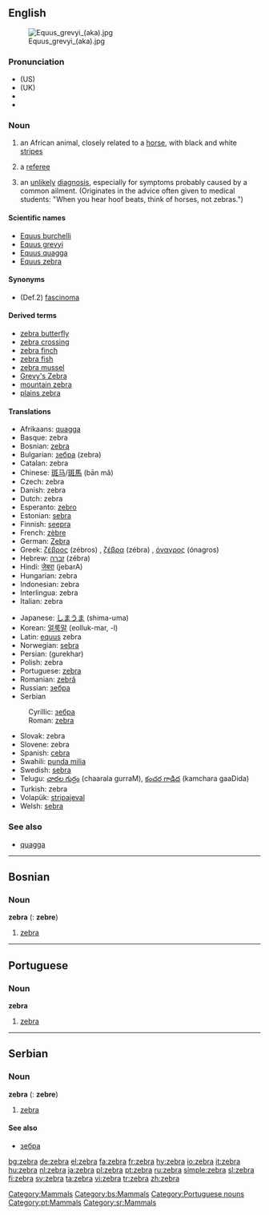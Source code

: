 {{see|Zebra}}
{{wikipedia}}
==English==
[[Image:Equus grevyi (aka).jpg|thumb]]
===Pronunciation===
* (US) {{IPA|/ˈziːbrə/}}
* (UK) {{IPA|/ˈzɛbrə/}}
*{{audio|en-us-zebra.ogg|Audio (US)}}
*{{audio|en-uk-zebra.ogg|Audio (UK)}}

===Noun===
{{en-noun}}

# an African animal, closely related to a [[horse]], with black and white [[stripe]]s
# {{cattag|sports|slang}} a [[referee]]
# {{cattag|medical|slang}} an [[unlikely]] [[diagnosis]], especially for symptoms probably caused by a common ailment. (Originates in the advice often given to medical students: "When you hear hoof beats, think of horses, not zebras.")

====Scientific names====
*[[Equus burchelli]]
*[[Equus grevyi]]
*[[Equus quagga]]
*[[Equus zebra]]

====Synonyms====
*(Def.2) [[fascinoma]]

====Derived terms====
*[[zebra butterfly]]
*[[zebra crossing]]
*[[zebra finch]]
*[[zebra fish]]
*[[zebra mussel]]
*[[Grevy's Zebra]]
*[[mountain zebra]]
*[[plains zebra]]

====Translations====
{{top}}
*Afrikaans: [[quagga]]
*Basque: zebra
*Bosnian: [[#Bosnian|zebra]] {{f}}
*Bulgarian: [[зебра]] (zebra) {{f}}
*Catalan: zebra {{f}}
*Chinese: [[斑马]]/[[斑馬]] (bān mǎ)
*Czech: zebra {{f}}
*Danish: zebra
*Dutch: zebra {{m}}
*Esperanto: [[zebro]]
*Estonian: [[sebra]]
*Finnish: [[seepra]]
*French: [[zèbre]] {{m}}
*German: [[Zebra]] {{n}} 
*Greek: [[ζέβρος]] (zébros) {{m}}, [[ζέβρα]] (zébra) {{f}}, [[όναγρος]] (ónagros) {{m}}
*Hebrew: [[זברה]] (zébra) {{f}}
*Hindi: [[जेबरा]] (jebarA)
*Hungarian: zebra
*Indonesian: zebra
*Interlingua: zebra
*Italian: zebra
{{mid}}
*Japanese: [[しまうま]] (shima-uma)
*Korean: [[얼룩말]] (eolluk-mar, -l)
*Latin: [[equus]] zebra
*Norwegian: [[sebra]] {{m}}
*Persian: {{FAchar|[[گورخر]]}} (gurekhar)
*Polish: zebra {{f}}
*Portuguese: [[#Portuguese|zebra]] {{f}}
*Romanian: [[zebră]] {{f}}
*Russian: [[зебра#Russian|зебра]]
*Serbian
:Cyrillic: [[зебра#Serbian|зебра]] {{f}}
:Roman: [[#Serbian|zebra]] {{f}}
*Slovak: zebra {{f}}
*Slovene: zebra {{f}}
*Spanish: [[cebra]] {{f}}
*Swahili: [[punda milia]]
*Swedish: [[sebra]] {{c}}
*Telugu: [[చారల గుర్రం]] (chaarala gurraM), [[కంచర గాడిద]] (kamchara gaaDida)
*Turkish: zebra
*Volapük: [[stripajeval]]
*Welsh: [[sebra]]
{{bottom}}

===See also===
*[[quagga]]

[[Category:Mammals]]


----
==Bosnian==

===Noun===
'''zebra''' {{f}} ({{p}}: '''zebre''')
#[[zebra#English|zebra]]
[[Category:bs:Mammals]]


----
==Portuguese==
===Noun===
'''zebra''' {{f}}
# [[zebra#English|zebra]]

[[Category:Portuguese nouns]]
[[Category:pt:Mammals]]

----

==Serbian==

===Noun===
'''zebra''' {{f}} ({{p}}: '''zebre''')
#[[zebra#English|zebra]]
====See also====
*[[зебра#Serbian|зебра]]
[[Category:sr:Mammals]]

[[bg:zebra]]
[[de:zebra]]
[[el:zebra]]
[[fa:zebra]]
[[fr:zebra]]
[[hy:zebra]]
[[io:zebra]]
[[it:zebra]]
[[hu:zebra]]
[[nl:zebra]]
[[ja:zebra]]
[[pl:zebra]]
[[pt:zebra]]
[[ru:zebra]]
[[simple:zebra]]
[[sl:zebra]]
[[fi:zebra]]
[[sv:zebra]]
[[ta:zebra]]
[[vi:zebra]]
[[tr:zebra]]
[[zh:zebra]]